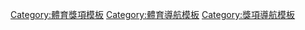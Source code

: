 [[Category:體育獎項模板|Category:體育獎項模板]]
[[Category:體育導航模板|Category:體育導航模板]]
[[Category:獎項導航模板|Category:獎項導航模板]]